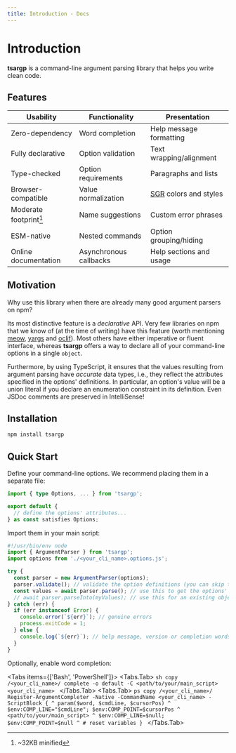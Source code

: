 ```yaml
---
title: Introduction - Docs
---
```



# Introduction

**tsargp** is a command-line argument parsing library that helps you write clean code.

## Features

| Usability              | Functionality          | Presentation            |
| ---------------------- | ---------------------- | ----------------------- |
| Zero-dependency        | Word completion        | Help message formatting |
| Fully declarative      | Option validation      | Text wrapping/alignment |
| Type-checked           | Option requirements    | Paragraphs and lists    |
| Browser-compatible     | Value normalization    | [SGR] colors and styles |
| Moderate footprint[^1] | Name suggestions       | Custom error phrases    |
| ESM-native             | Nested commands        | Option grouping/hiding  |
| Online documentation   | Asynchronous callbacks | Help sections and usage |

## Motivation

Why use this library when there are already many good argument parsers on npm?

Its most distinctive feature is a _declarative_ API. Very few libraries on npm that we know of (at
the time of writing) have this feature (worth mentioning [meow], [yargs] and [oclif]). Most others
have either imperative or fluent interface, whereas **tsargp** offers a way to declare all of your
command-line options in a single `object`.

Furthermore, by using TypeScript, it ensures that the values resulting from argument parsing have
_accurate_ data types, i.e., they reflect the attributes specified in the options' definitions. In
particular, an option's value will be a union literal if you declare an enumeration constraint in
its definition. Even JSDoc comments are preserved in IntelliSense!

## Installation

```sh copy
npm install tsargp
```

## Quick Start

Define your command-line options. We recommend placing them in a separate file:

```ts copy filename="<your_cli_name>.options.ts" /<your_cli_name>/
import { type Options, ... } from 'tsargp';

export default {
  // define the options' attributes...
} as const satisfies Options;
```

Import them in your main script:

```ts copy filename="<your_cli_name>.ts" {8-9} /<your_cli_name>/
#!/usr/bin/env node
import { ArgumentParser } from 'tsargp';
import options from './<your_cli_name>.options.js';

try {
  const parser = new ArgumentParser(options);
  parser.validate(); // validate the option definitions (you can skip this in production)
  const values = await parser.parse(); // use this to get the options' values
  // await parser.parseInto(myValues); // use this for an existing object or class instance
} catch (err) {
  if (err instanceof Error) {
    console.error(`${err}`); // genuine errors
    process.exitCode = 1;
  } else {
    console.log(`${err}`); // help message, version or completion words
  }
}
```

Optionally, enable word completion:

<Tabs items={['Bash', 'PowerShell']}>
  <Tabs.Tab>
    ```sh copy /<your_cli_name>/
    complete -o default -C <path/to/your/main_script> <your_cli_name>
    ```
  </Tabs.Tab>
  <Tabs.Tab>
    ```ps copy /<your_cli_name>/
    Register-ArgumentCompleter -Native -CommandName <your_cli_name> -ScriptBlock { ^
      param($word, $cmdLine, $cursorPos) ^
        $env:COMP_LINE="$cmdLine"; $env:COMP_POINT=$cursorPos ^
        <path/to/your/main_script> ^
        $env:COMP_LINE=$null; $env:COMP_POINT=$null ^ # reset variables
    }
    ```
  </Tabs.Tab>
</Tabs>

[^1]: ~32KB minified

[SGR]: https://www.wikiwand.com/en/ANSI_escape_code#SGR_(Select_Graphic_Rendition)_parameters
[meow]: https://www.npmjs.com/package/meow
[yargs]: https://yargs.js.org/
[oclif]: https://oclif.io/
